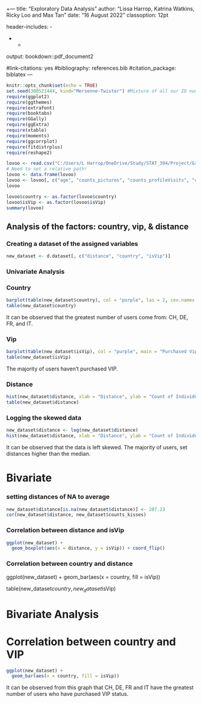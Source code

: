 +---
title: "Exploratory Data Analysis"
author: "Lissa Harrop, Katrina Watkins, Ricky Loo and Max Tan"
date: "16 August 2022"
classoption: 12pt
  
header-includes:
  - \usepackage{newpxtext,eulerpx}
  - \usepackage{bm,bbm}
  - \usepackage{float}

output: bookdown::pdf_document2

#link-citations: yes
#bibliography: references.bib
#citation_package: biblatex
---

```r
knitr::opts_chunk$set(echo = TRUE)
set.seed(300521444, kind="Mersenne-Twister") #Mixture of all our ID numbers
require(ggplot2)
require(ggthemes)
require(extrafont)
require(booktabs)
require(GGally)
require(ggExtra)
require(xtable)
require(moments)
require(ggcorrplot)
require(fitdistrplus)
require(reshape2)
```

```r
lovoo <- read.csv("C:/Users/L Harrop/OneDrive/Study/STAT_394/Project/Group-Project/Data/CSV/lovoo_v3_users_api-results.csv")
# Need to set a relative path!
lovoo <- data.frame(lovoo)
lovoo <- lovoo[, c("age", "counts_pictures", "counts_profileVisits", "counts_kisses", "distance", "country", "isVip")]
lovoo
```

```r
lovoo$country <- as.factor(lovoo$country)
lovoo$isVip <- as.factor(lovoo$isVip)
summary(lovoo)
```

## Analysis of the factors: country, vip, & distance
### Creating a dataset of the assigned variables
```r
new_dataset <- d.dataset[, c("distance", "country", "isVip")]
```

### Univariate Analysis

### Country
```r
barplot(table(new_dataset$country), col = "purple", las = 2, cex.names = 0.75, cex.axis = 0.75, main = "Country", xlab = "Country", ylab = "Count", ylim = c(1, 2000))
table(new_dataset$country)
```
It can be observed that the greatest number of users come from: CH, DE, FR, and IT. 

### Vip
```r
barplot(table(new_dataset$isVip), col = "purple", main = "Purchased Vip", xlab = "Purchased", ylab = "Count", ylim = c(1, 4000))
table(new_dataset$isVip)
```

The majority of users haven't purchased VIP. 

### Distance
```r
hist(new_dataset$distance, xlab = "Distance", ylab = "Count of Individuals", main = "Histogram of individuals preference of logged distance", col = "red")
table(new_dataset$distance)
```

### Logging the skewed data
```r
new_dataset$distance <- log(new_dataset$distance)
hist(new_dataset$distance, xlab = "Distance", ylab = "Count of Individuals", main = "Histogram of Individuals preference of logged distance", col = "green")
```

It can be observed that the data is left skewed. The majority of users, set distances higher than the median. 

# Bivariate

### setting distances of NA to average 
```r
new_dataset$distance[is.na(new_dataset$distance)] <- 207.23
cor(new_dataset$distance, new_dataset$counts_kisses)
```

### Correlation between distance and isVip
```r
ggplot(new_dataset) +
  geom_boxplot(aes(x = distance, y = isVip)) + coord_flip()
```

### Correlation between country and distance
ggplot(new_dataset) +
  geom_bar(aes(x = country, fill = isVip))

table(new_dataset$country, new_dataset$isVip)

# Bivariate Analysis

# Correlation between country and VIP
```r
ggplot(new_dataset) +
  geom_bar(aes(x = country, fill = isVip))
```

It can be observed from this graph that CH, DE, FR and IT have the greatest number of users who have purchased VIP status.

